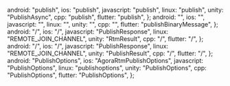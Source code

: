  android: "publish",
  ios: "publish",
  javascript: "publish",
  linux: "publish",
  unity: "PublishAsync",
  cpp: "publish",
  flutter: "publish",
};
  android: "",
  ios: "",
  javascript: "",
  linux: "",
  unity: "",
  cpp: "",
  flutter: "publishBinaryMessage",
};
  android: "/",
  ios: "/",
  javascript: "PublishResponse",
  linux: "REMOTE_JOIN_CHANNEL",
  unity: "RtmResult<PublishResult>",
  cpp: "/",
  flutter: "/",
};
  android: "/",
  ios: "/",
  javascript: "PublishResponse",
  linux: "REMOTE_JOIN_CHANNEL",
  unity: "PublishResult",
  cpp: "/",
  flutter: "/",
};
  android: "PublishOptions",
  ios: "AgoraRtmPublishOptions",
  javascript: "PublishOptions",
  linux: "publishoptions",
  unity: "PublishOptions",
  cpp: "PublishOptions",
  flutter: "PublishOptions",
};